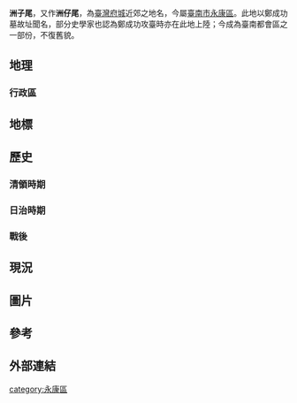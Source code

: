 '''洲子尾'''，又作'''洲仔尾'''，為[[臺灣府城|臺灣府城]]近郊之地名，今屬[[臺南市|臺南市]][[永康區|永康區]]。此地以鄭成功墓故址聞名，部分史學家也認為鄭成功攻臺時亦在此地上陸；今成為臺南都會區之一部份，不復舊貌。

== 地理 ==
=== 行政區 ===

== 地標 ==
== 歷史 ==
=== 清領時期 ===
=== 日治時期 ===
=== 戰後 ===

== 現況 ==
== 圖片 ==
== 參考 ==
== 外部連結 ==

[[category:永康區|category:永康區]]